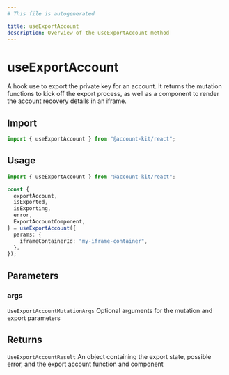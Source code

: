 ```yaml
---
# This file is autogenerated

title: useExportAccount
description: Overview of the useExportAccount method
---
```


# useExportAccount

A hook use to export the private key for an account. It returns the mutation functions to kick off the export process, as well as a component to render the account recovery details in an iframe.

## Import

```ts
import { useExportAccount } from "@account-kit/react";
```

## Usage

```ts
import { useExportAccount } from "@account-kit/react";

const {
  exportAccount,
  isExported,
  isExporting,
  error,
  ExportAccountComponent,
} = useExportAccount({
  params: {
    iframeContainerId: "my-iframe-container",
  },
});
```

## Parameters

### args

`UseExportAccountMutationArgs`
Optional arguments for the mutation and export parameters

## Returns

`UseExportAccountResult`
An object containing the export state, possible error, and the export account function and component
